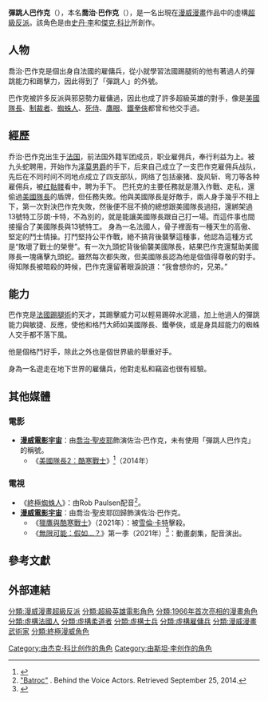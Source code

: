 {{noteTA|G1=美國漫畫
|1=zh-cn:蜘蛛侠;zh-hk:蜘蛛俠;zh-tw:蜘蛛人;
|2=zh-cn:乔治;zh-tw:喬治;zh-hk:佐治;
}}
{{Infobox comics character
|image=
|caption=
|character_name=彈跳人巴作克<br>{{lang|en|Batroc the Leaper}}
|alter_ego=喬治·巴作克<br>Georges Batroc
|publisher=[[漫威漫畫|漫威漫畫]]
|debut=	《Tales of Suspense》 #75 (1966年三月)<ref>Misiroglu,Gina Renée &Eury,  Michael, The Supervillain Book: The Evil Side of Comics and Hollywood, 2006, p. 439.</ref>
|creators=[[史丹·李|史丹·李]]<br>[[傑克·科比|傑克·科比]]
|alliances={{le|雷霆特工隊 (漫威漫畫)|Thunderbolts (comics)|雷霆特工隊}}<br>巴作克小隊<br>{{le|邪恶大师团|Masters of Evil}}<br>Legion Accursed
|aliases= 彈跳人
|supports=
|powers=[[法國踢腿術|法國踢腿術]]大師<br>徒手格鬥大師<br>世界級舉重好手<br>過人的敏捷、靈活度與反射神經<br>具備走私與竊盜的經驗
|}}

'''彈跳人巴作克'''（{{lang-en|Batroc the Leaper}}），本名'''喬治·巴作克'''（{{lang|en|Georges Batroc}}），是一名出現在[[漫威漫畫|漫威漫畫]]作品中的虛構[[超級反派|超級反派]]。該角色是由[[史丹·李|史丹·李]]和[[傑克·科比|傑克·科比]]所創作。

==人物==
喬治·巴作克是個出身自法國的雇傭兵，從小就學習法國踢腿術的他有著過人的彈跳能力和踢擊力，因此得到了「彈跳人」的外號。

巴作克被許多反派與邪惡勢力雇傭過，因此也成了許多超級英雄的對手，像是[[美國隊長|美國隊長]]、[[制裁者|制裁者]]、[[蜘蛛人|蜘蛛人]]、[[死侍|死侍]]、[[鷹眼_(漫畫)|鷹眼]]、[[鐵拳俠|鐵拳俠]]都曾和他交手過。

==經歷==
乔治·巴作克出生于[[法国|法国]]，前法国外籍军团成员，职业雇佣兵，奉行利益为上。被九头蛇聘用，开始作为[[泽莫男爵|泽莫男爵]]的手下，后来自己成立了一支巴作克雇佣兵战队，先后在不同时间不同地点成立了四支部队，网络了包括豪猪、旋风斩、弯刀等各种雇佣兵，被[[红骷髅|红骷髅]]看中，聘为手下。
巴托克的主要任務就是潛入作戰、走私，還偷過[[美國隊長|美國隊長]]的盾牌，但任務失敗。他與美國隊長是好敵手，兩人身手幾乎不相上下，第一次對決巴作克失敗，然後便不屈不撓的總想跟美國隊長過招，還綁架過13號特工莎朗·卡特，不為別的，就是能讓美國隊長跟自己打一場。而這件事也間接撮合了美國隊長與13號特工。 
身為一名法國人，骨子裡面有一種天生的高傲、堅定的鬥士情操。打鬥堅持公平作戰，絕不搞背後襲擊這種事，他認為這種方式是“敗壞了戰士的榮譽”。有一次九頭蛇背後偷襲美國隊長，結果巴作克還幫助美國隊長一塊痛擊九頭蛇。雖然每次都失敗，但美國隊長認為他是個值得尊敬的對手。得知隊長被暗殺的時候，巴作克還留著眼淚說道：“我會想你的，兄弟。”

==能力==
巴作克是[[法國踢腿術|法國踢腿術]]的天才，其踢擊威力可以輕易踢碎水泥牆，加上他過人的彈跳能力與敏捷、反應，使他和格鬥大師如美國隊長、鐵拳俠，或是身具超能力的蜘蛛人交手都不落下風。

他是個格鬥好手，除此之外也是個世界級的舉重好手。

身為一名遊走在地下世界的雇傭兵，他對走私和竊盜也很有經驗。

==其他媒體==
===電影===
*'''[[漫威電影宇宙|漫威電影宇宙]]'''：由[[喬治·聖皮耶|喬治·聖皮耶]]飾演佐治·巴作克，未有使用「彈跳人巴作克」的稱號。
**《[[美國隊長2：酷寒戰士|美國隊長2：酷寒戰士]]》<ref name="St-Pierre">{{cite web |first=Mike |last=Johnston |url=http://www.sportsnet.ca/mma/ufc/ufcs-gsp-lands-role-in-captain-america-sequel/ |title=UFC’s GSP lands role in Captain America sequel |date=March 25, 2013 |publisher=[[Sportsnet|Sportsnet]] |accessdate=March 25, 2013 |archivedate=2013年3月26日 |archiveurl=https://www.webcitation.org/6FOpfG1JY?url=http://www.sportsnet.ca/mma/ufc/ufcs-gsp-lands-role-in-captain-america-sequel/ |deadurl=no |df= }}</ref>（2014年）

===電視===
*《[[終極蜘蛛俠_(動畫)|終極蜘蛛人]]》：由Rob Paulsen配音<ref>[http://www.behindthevoiceactors.com/characters/Marvel-Universe/Batroc/ "Batroc"] {{Wayback|url=http://www.behindthevoiceactors.com/characters/Marvel-Universe/Batroc/ |date=20171114040718 }}. Behind the Voice Actors. Retrieved September 25, 2014.</ref>。
*'''[[漫威電影宇宙|漫威電影宇宙]]'''：由喬治·聖皮耶回歸飾演佐治·巴作克。
**《[[獵鷹與酷寒戰士|獵鷹與酷寒戰士]]》（2021年）：被[[雪倫·卡特|雪倫·卡特]]擊殺。
** 《[[無限可能：假如…？|無限可能：假如…？]]》第一季（2021年）<ref name="FullCast">{{Cite web |last=Campbell |first=Scott |date=2021-08-01 |title=Here Are All the Marvel Actors Doing Voices in 'What If...?' |url=https://collider.com/marvel-what-if-voice-cast-explained/ |url-status=live |archive-url=https://web.archive.org/web/20210802020126/https://collider.com/marvel-what-if-voice-cast-explained/ |archive-date=2021-08-02 |access-date=2021-08-01 |website=[[Collider_(website)|Collider]]|language=en-US}}</ref>：動畫劇集，配音演出。

==參考文獻==
{{reflist}}

==外部連結==

{{美國隊長}}

[[分類:漫威漫畫超級反派|分類:漫威漫畫超級反派]]
[[分類:超級英雄電影角色|分類:超級英雄電影角色]]
[[Category:由杰克·科比创作的角色|Category:由杰克·科比创作的角色]]
[[Category:由斯坦·李创作的角色|Category:由斯坦·李创作的角色]]
[[分類:1966年首次亮相的漫畫角色|分類:1966年首次亮相的漫畫角色]]
[[分類:虛構法國人|分類:虛構法國人]]
[[分類:虛構柔道者|分類:虛構柔道者]]
[[分類:虛構士兵|分類:虛構士兵]]
[[分類:虛構雇傭兵|分類:虛構雇傭兵]]
[[分類:漫威漫畫武術家|分類:漫威漫畫武術家]]
[[分類:終極漫威角色|分類:終極漫威角色]]